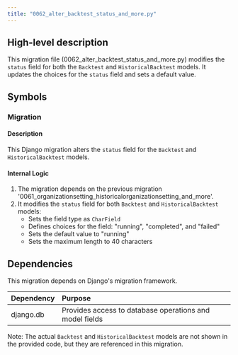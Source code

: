 ```yaml
---
title: "0062_alter_backtest_status_and_more.py"
---
```


## High-level description
This migration file (0062_alter_backtest_status_and_more.py) modifies the `status` field for both the `Backtest` and `HistoricalBacktest` models. It updates the choices for the `status` field and sets a default value.

## Symbols

### Migration
#### Description
This Django migration alters the `status` field for the `Backtest` and `HistoricalBacktest` models.

#### Internal Logic
1. The migration depends on the previous migration '0061_organizationsetting_historicalorganizationsetting_and_more'.
2. It modifies the `status` field for both `Backtest` and `HistoricalBacktest` models:
   - Sets the field type as `CharField`
   - Defines choices for the field: "running", "completed", and "failed"
   - Sets the default value to "running"
   - Sets the maximum length to 40 characters

## Dependencies
This migration depends on Django's migration framework.

| Dependency | Purpose |
|:-----------|:--------|
| django.db | Provides access to database operations and model fields |

Note: The actual `Backtest` and `HistoricalBacktest` models are not shown in the provided code, but they are referenced in this migration.